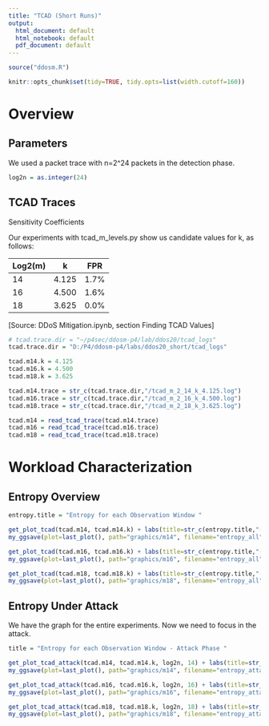 ```yaml
---
title: "TCAD (Short Runs)"
output:
  html_document: default
  html_notebook: default
  pdf_document: default
---
```

```r

source("ddosm.R")

knitr::opts_chunk$set(tidy=TRUE, tidy.opts=list(width.cutoff=160))

```

# Overview

## Parameters

We used a packet trace with n=2^24 packets in the detection phase.

```r

log2n = as.integer(24)   

```

## TCAD Traces

Sensitivity Coefficients 

Our experiments with tcad_m_levels.py show us candidate values for k, as follows: 

Log2(m) | k     | FPR
--------|-------|-----
14      | 4.125 | 1.7%
16      | 4.500 | 1.6%
18      | 3.625 | 0.0%

[Source: DDoS Mitigation.ipynb, section Finding TCAD Values]

```r

# tcad.trace.dir = "~/p4sec/ddosm-p4/lab/ddos20/tcad_logs"
tcad.trace.dir = "D:/P4/ddosm-p4/labs/ddos20_short/tcad_logs"

tcad.m14.k = 4.125
tcad.m16.k = 4.500
tcad.m18.k = 3.625

tcad.m14.trace = str_c(tcad.trace.dir,"/tcad_m_2_14_k_4.125.log")
tcad.m16.trace = str_c(tcad.trace.dir,"/tcad_m_2_16_k_4.500.log")
tcad.m18.trace = str_c(tcad.trace.dir,"/tcad_m_2_18_k_3.625.log")

tcad.m14 = read_tcad_trace(tcad.m14.trace)
tcad.m16 = read_tcad_trace(tcad.m16.trace)
tcad.m18 = read_tcad_trace(tcad.m18.trace)


```

# Workload Characterization

## Entropy Overview

```r

entropy.title = "Entropy for each Observation Window "

get_plot_tcad(tcad.m14, tcad.m14.k) + labs(title=str_c(entropy.title,"(m = 2^14)"))
my_ggsave(plot=last_plot(), path="graphics/m14", filename="entropy_all")

get_plot_tcad(tcad.m16, tcad.m16.k) + labs(title=str_c(entropy.title,"(m = 2^16)"))
my_ggsave(plot=last_plot(), path="graphics/m16", filename="entropy_all")

get_plot_tcad(tcad.m18, tcad.m18.k) + labs(title=str_c(entropy.title,"(m = 2^18)"))
my_ggsave(plot=last_plot(), path="graphics/m18", filename="entropy_all")

```

## Entropy Under Attack

We have the graph for the entire experiments. Now we need to focus in the attack.

```r

title = "Entropy for each Observation Window - Attack Phase "

get_plot_tcad_attack(tcad.m14, tcad.m14.k, log2n, 14) + labs(title=str_c(title,"(m = 2^14)"))
my_ggsave(plot=last_plot(), path="graphics/m14", filename="entropy_attack")

get_plot_tcad_attack(tcad.m16, tcad.m16.k, log2n, 16) + labs(title=str_c(title,"(m = 2^16)"))
my_ggsave(plot=last_plot(), path="graphics/m16", filename="entropy_attack")

get_plot_tcad_attack(tcad.m18, tcad.m18.k, log2n, 18) + labs(title=str_c(title,"(m = 2^18)"))
my_ggsave(plot=last_plot(), path="graphics/m18", filename="entropy_attack")

```

